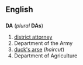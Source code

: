 ==English==
==={{Initialism}}===
'''DA''' (''plural'' '''DAs''')

#[[district attorney]]
#Department of the Army
#[[duck's arse]] (''haircut'')
#Department of Agriculture